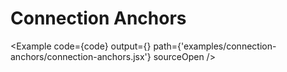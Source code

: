 
# Connection Anchors

<Example
  code={code}
  output={<Graph />}
  path={'examples/connection-anchors/connection-anchors.jsx'}
  sourceOpen
/>

